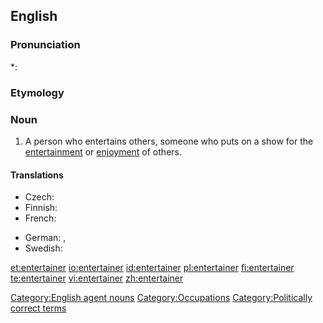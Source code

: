 ==English==

===Pronunciation===
*: {{rhymes|eɪnə(r)}}

===Etymology===
{{suffix|entertain|er}}

===Noun===
{{wikipedia}}
{{en-noun}}

# A person who entertains others, someone who puts on a show for the [[entertainment]] or [[enjoyment]] of others.

====Translations====
{{trans-top|person who entertains}}
* Czech: {{t-|cs|bavič|g=m}}
* Finnish: {{t-|fi|viihdyttäjä}}
* French: {{t|fr|amuseur|g=m}}
{{trans-mid}}
* German: {{t|de|Unterhalter|m}}, {{t-|de|Entertainer|m}}
* Swedish: {{t|sv|underhållare|g=c}}
{{trans-bottom}}

[[Category:English agent nouns]]
[[Category:Occupations]]
[[Category:Politically correct terms]]

[[et:entertainer]]
[[io:entertainer]]
[[id:entertainer]]
[[pl:entertainer]]
[[fi:entertainer]]
[[te:entertainer]]
[[vi:entertainer]]
[[zh:entertainer]]